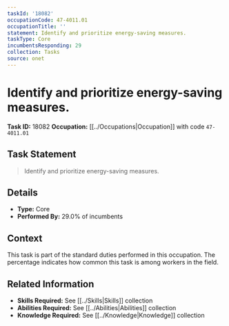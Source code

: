 ```yaml
---
taskId: '18082'
occupationCode: 47-4011.01
occupationTitle: ''
statement: Identify and prioritize energy-saving measures.
taskType: Core
incumbentsResponding: 29
collection: Tasks
source: onet
---
```

# Identify and prioritize energy-saving measures.

**Task ID:** 18082
**Occupation:** [[../Occupations|Occupation]] with code `47-4011.01`

## Task Statement

> Identify and prioritize energy-saving measures.

## Details

- **Type:** Core
- **Performed By:** 29.0% of incumbents

## Context

This task is part of the standard duties performed in this occupation. The percentage indicates how common this task is among workers in the field.

## Related Information

- **Skills Required:** See [[../Skills|Skills]] collection
- **Abilities Required:** See [[../Abilities|Abilities]] collection
- **Knowledge Required:** See [[../Knowledge|Knowledge]] collection
